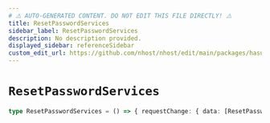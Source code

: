 ```yaml
---
# ⚠️ AUTO-GENERATED CONTENT. DO NOT EDIT THIS FILE DIRECTLY! ⚠️
title: ResetPasswordServices
sidebar_label: ResetPasswordServices
description: No description provided.
displayed_sidebar: referenceSidebar
custom_edit_url: https://github.com/nhost/nhost/edit/main/packages/hasura-auth-js/src/machines/reset-password.ts#L21
---
```


# `ResetPasswordServices`

```ts
type ResetPasswordServices = () => { requestChange: { data: [ResetPasswordResponse](/reference/docgen/javascript/auth/types/reset-password-response) } }
```
